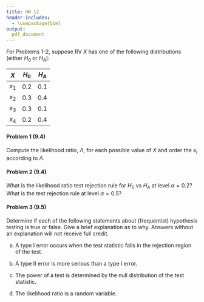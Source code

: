 ```yaml
---
title: HW 12
header-includes:
  - \usepackage{bbm}
output:
  pdf_document
---
```


For Problems 1-2, suppose RV $X$ has one of the following distributions (either $H_0$ or $H_A$): 

| $X$  | $H_0$  |  $H_A$  |
|---|---|---|
| $x_1$ | $0.2$ | $0.1$ |
| $x_2$ | $0.3$ | $0.4$ |
| $x_3$ | $0.3$ | $0.1$ |
| $x_4$ | $0.2$ | $0.4$ |


#### Problem 1 (9.4)

Compute the likelihood ratio, $\Lambda$, for each possible value of $X$ and order the $x_i$ according to $\Lambda$. 


\pagebreak

#### Problem 2 (9.4)

What is the likelihood ratio test rejection rule for $H_0$ vs $H_A$ at level $\alpha = 0.2$? What is the test rejection rule at level $\alpha = 0.5$?



\pagebreak

#### Problem 3 (9.5)

Determine if each of the following statements about (frequentist) hypothesis testing is true or false. Give a brief explanation as to why. Answers without an explanation will not receive full credit. 

(a) A type I error occurs when the test statistic falls in the rejection region of the test. 

(b) A type II error is more serious than a type I error. 

(c) The power of a test is determined by the null distribution of the test statistic. 

(d) The likelihood ratio is a random variable. 







